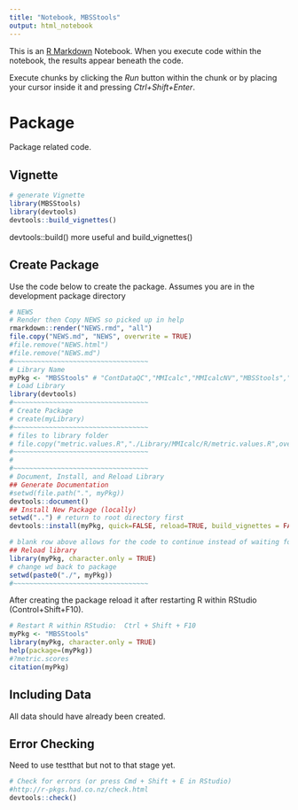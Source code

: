 ```yaml
---
title: "Notebook, MBSStools"
output: html_notebook
---
```


This is an [R Markdown](http://rmarkdown.rstudio.com) Notebook. When you execute code within the notebook, the results appear beneath the code. 

Execute chunks by clicking the *Run* button within the chunk or by placing your cursor inside it and pressing *Ctrl+Shift+Enter*. 

# Package

Package related code.

## Vignette
```r
# generate Vignette
library(MBSStools)
library(devtools)
devtools::build_vignettes()
```
devtools::build() more useful and build_vignettes()

## Create Package
Use the code below to create the package.  Assumes you are in the development package directory

```r
# NEWS
# Render then Copy NEWS so picked up in help
rmarkdown::render("NEWS.rmd", "all")
file.copy("NEWS.md", "NEWS", overwrite = TRUE)
#file.remove("NEWS.html")
#file.remove("NEWS.md")
#~~~~~~~~~~~~~~~~~~~~~~~~~~~~~~~~~~
# Library Name
myPkg <- "MBSStools" # "ContDataQC","MMIcalc","MMIcalcNV","MBSStools","XC95"
# Load Library
library(devtools)
#~~~~~~~~~~~~~~~~~~~~~~~~~~~~~~~~~~
# Create Package
# create(myLibrary)
#~~~~~~~~~~~~~~~~~~~~~~~~~~~~~~~~~~
# files to library folder
# file.copy("metric.values.R","./Library/MMIcalc/R/metric.values.R",overwrite=TRUE)
#~~~~~~~~~~~~~~~~~~~~~~~~~~~~~~~~~~
#
#~~~~~~~~~~~~~~~~~~~~~~~~~~~~~~~~~~
# Document, Install, and Reload Library
## Generate Documentation
#setwd(file.path(".", myPkg))
devtools::document()
## Install New Package (locally)
setwd("..") # return to root directory first
devtools::install(myPkg, quick=FALSE, reload=TRUE, build_vignettes = FALSE)

# blank row above allows for the code to continue instead of waiting for user response to pkg updates.
## Reload library
library(myPkg, character.only = TRUE)
# change wd back to package
setwd(paste0("./", myPkg))
#~~~~~~~~~~~~~~~~~~~~~~~~~~~~~~~~~~
```

After creating the package reload it after restarting R within RStudio (Control+Shift+F10).

```r
# Restart R within RStudio:  Ctrl + Shift + F10
myPkg <- "MBSStools"
library(myPkg, character.only = TRUE)
help(package=(myPkg))
#?metric.scores 
citation(myPkg)
```

## Including Data
All data should have already been created.

## Error Checking
Need to use testthat but not to that stage yet.
```r
# Check for errors (or press Cmd + Shift + E in RStudio)
#http://r-pkgs.had.co.nz/check.html
devtools::check()
```

